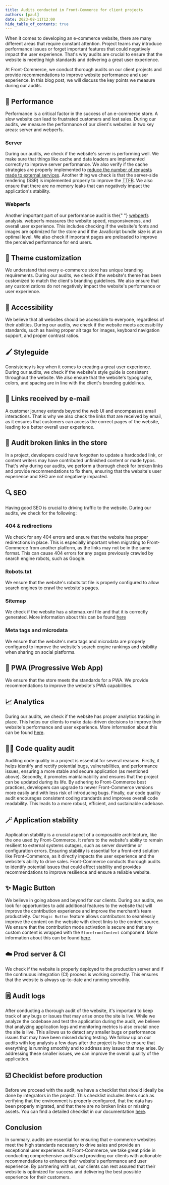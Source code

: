 ```yaml
---
title: Audits conducted in Front-Commerce for client projects
authors: [paul]
date: 2023-08-11T12:00
hide_table_of_contents: true
---
```


When it comes to developing an e-commerce website, there are many different
areas that require constant attention. Project teams may introduce performance
issues or forget important features that could negatively impact the user
experience. That's why audits are crucial to ensure that the website is meeting
high standards and delivering a great user experience.

At Front-Commerce, we conduct thorough audits on our client projects and provide
recommendations to improve website performance and user experience. In this blog
post, we will discuss the key points we measure during our audits.

<!--truncate-->

## 🚀 Performance

Performance is a critical factor in the success of an e-commerce store. A slow
website can lead to frustrated customers and lost sales. During our audits, we
measure the performance of our client's websites in two key areas: server and
webperfs.

### Server

During our audits, we check if the website's server is performing well. We make
sure that things like cache and data loaders are implemented correctly to
improve server performance. We also verify if the cache strategies are properly
implemented to
[reduce the number of requests made to external services](https://developers.front-commerce.com/blog/audit-optimization-number-of-external-requests).
Another thing we check is that the server-side rendering (SSR) is implemented
properly to improve the <abbr title="Time To First Byte">TTFB</abbr>. We also
ensure that there are no memory leaks that can negatively impact the
application's stability.

### Webperfs

<p>
  Another important part of our performance audit is the{" "}
  <abbr title="Web Performance">webperfs</abbr> analysis. webperfs measures the
  website speed, responsiveness, and overall user experience. This includes
  checking if the website's fonts and images are optimized for the store and if
  the JavaScript bundle size is at an optimal level. We also check if important
  pages are preloaded to improve the perceived performance for end users.
</p>

## 🎨 Theme customization

We understand that every e-commerce store has unique branding requirements.
During our audits, we check if the website's theme has been customized to match
the client's branding guidelines. We also ensure that any customizations do not
negatively impact the website's performance or user experience.

## 🦻 Accessibility

We believe that all websites should be accessible to everyone, regardless of
their abilities. During our audits, we check if the website meets accessibility
standards, such as having proper alt tags for images, keyboard navigation
support, and proper contrast ratios.

## 🖌️ Styleguide

Consistency is key when it comes to creating a great user experience. During our
audits, we check if the website's style guide is consistent throughout the
website. We also ensure that the website's typography, colors, and spacing are
in line with the client's branding guidelines.

## 📨 Links received by e-mail

A customer journey extends beyond the web UI and encompasses email interactions.
That is why we also check the links that are received by email, as it ensures
that customers can access the correct pages of the website, leading to a better
overall user experience.

## 🔗 Audit broken links in the store

In a project, developers could have forgotten to update a hardcoded link, or
content writers may have contributed unfinished content or made typos. That's
why during our audits, we perform a thorough check for broken links and provide
recommendations to fix them, ensuring that the website's user experience and SEO
are not negatively impacted.

## 🔍 SEO

Having good SEO is crucial to driving traffic to the website. During our audits,
we check for the following:

### 404 & redirections

We check for any 404 errors and ensure that the website has proper redirections
in place. This is especially important when migrating to Front-Commerce from
another platform, as the links may not be in the same format. This can cause 404
errors for any pages previously crawled by search engine robots, such as Google.

### Robots.txt

We ensure that the website's robots.txt file is properly configured to allow
search engines to crawl the website's pages.

### Sitemap

We check if the website has a sitemap.xml file and that it is correctly
generated. More information about this can be found
[here](https://developers.front-commerce.com/docs/2.x/advanced/production-ready/sitemap)

### Meta tags and microdata

We ensure that the website's meta tags and microdata are properly configured to
improve the website's search engine rankings and visibility when sharing on
social platforms.

## 📱 PWA (Progressive Web App)

We ensure that the store meets the standards for a PWA. We provide
recommendations to improve the website's PWA capabilities.

## 📈 Analytics

During our audits, we check if the website has proper analytics tracking in
place. This helps our clients to make data-driven decisions to improve their
website's performance and user experience. More information about this can be
found [here](https://developers.front-commerce.com/docs/2.x/category/analytics).

## 🧑‍💻 Code quality audit

Auditing code quality in a project is essential for several reasons. Firstly, it
helps identify and rectify potential bugs, vulnerabilities, and performance
issues, ensuring a more stable and secure application (as mentioned above).
Secondly, it promotes maintainability and ensures that the project can be
updated during its life. By adhering to Front-Commerce best practices,
developers can upgrade to newer Front-Commerce versions more easily and with
less risk of introducing bugs. Finally, our code quality audit encourages
consistent coding standards and improves overall code readability. This leads to
a more robust, efficient, and sustainable codebase.

## 🪄 Application stability

Application stability is a crucial aspect of a composable architecture, like the
one used by Front-Commerce. It refers to the website's ability to remain
resilient to external systems outages, such as server downtime or configuration
errors. Ensuring stability is essential for a front-end solution like
Front-Commerce, as it directly impacts the user experience and the website's
ability to drive sales. Front-Commerce conducts thorough audits to identify
potential issues that could affect stability and provides recommendations to
improve resilience and ensure a reliable website.

## ✨ Magic Button

We believe in going above and beyond for our clients. During our audits, we look
for opportunities to add additional features to the website that will improve
the contribution experience and improve the merchant’s team productivity. Our
`Magic Button` feature allows contributors to seamlessly improve the content on
the website with direct links to the content source. We ensure that the
contribution mode activation is secure and that any custom content is wrapped
with the `StorefrontContent` component. More information about this can be found
[here](https://developers.front-commerce.com/docs/2.x/category/magic-button).

## ☁️ Prod server & CI

We check if the website is properly deployed to the production server and if the
continuous integration (CI) process is working correctly. This ensures that the
website is always up-to-date and running smoothly.

## 🗒️ Audit logs

After conducting a thorough audit of the website, it's important to keep track
of any bugs or issues that may arise once the site is live. While we analyze the
codebase and test the application during the audit, we believe that analyzing
application logs and monitoring metrics is also crucial once the site is live.
This allows us to detect any smaller bugs or performance issues that may have
been missed during testing. We follow up on our audits with log analysis a few
days after the project is live to ensure that everything is running smoothly and
to address any issues that may arise. By addressing these smaller issues, we can
improve the overall quality of the application.

## ☑️ Checklist before production

Before we proceed with the audit, we have a checklist that should ideally be
done by integrators in the project. This checklist includes items such as
verifying that the environment is properly configured, that the data has been
properly migrated, and that there are no broken links or missing assets. You can
find a detailed checklist in our documentation
[here](https://developers.front-commerce.com/docs/2.x/advanced/production-ready/checklist-before-production).

## Conclusion

In summary, audits are essential for ensuring that e-commerce websites meet the
high standards necessary to drive sales and provide an exceptional user
experience. At Front-Commerce, we take great pride in conducting comprehensive
audits and providing our clients with actionable recommendations to enhance
their website's performance and user experience. By partnering with us, our
clients can rest assured that their website is optimized for success and
delivering the best possible experience for their customers.
